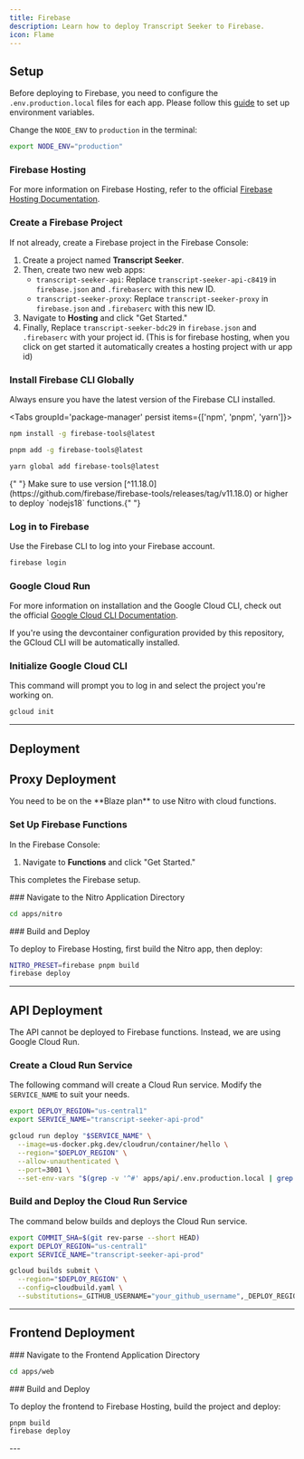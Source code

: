 ```yaml
---
title: Firebase
description: Learn how to deploy Transcript Seeker to Firebase.
icon: Flame
---
```



## Setup

Before deploying to Firebase, you need to configure the `.env.production.local` files for each app.
Please follow this [guide](/docs/concepts/environment-variables) to set up environment variables.

Change the `NODE_ENV` to `production` in the terminal:
```bash title="Terminal"
export NODE_ENV="production"
```

### Firebase Hosting

For more information on Firebase Hosting, refer to the official [Firebase Hosting Documentation](https://firebase.google.com/docs/hosting).

<Steps>

<Step>

### Create a Firebase Project

If not already, create a Firebase project in the Firebase Console:

1. Create a project named **Transcript Seeker**.
2. Then, create two new web apps:
   - `transcript-seeker-api`: Replace `transcript-seeker-api-c8419` in `firebase.json` and `.firebaserc` with this new ID.
   - `transcript-seeker-proxy`: Replace `transcript-seeker-proxy` in `firebase.json` and `.firebaserc` with this new ID.
3. Navigate to **Hosting** and click "Get Started."
4. Finally, Replace `transcript-seeker-bdc29` in `firebase.json` and `.firebaserc` with your project id. (This is for firebase hosting, when you click on get started it automatically creates a hosting project with ur app id)
</Step>

<Step>

### Install Firebase CLI Globally

Always ensure you have the latest version of the Firebase CLI installed.

<Tabs groupId='package-manager' persist items={['npm', 'pnpm', 'yarn']}>

```bash tab="npm"
npm install -g firebase-tools@latest
```

```bash tab="pnpm"
pnpm add -g firebase-tools@latest
```

```bash tab="yarn"
yarn global add firebase-tools@latest
```

</Tabs>

<Callout>
  {" "}
  Make sure to use version
  [^11.18.0](https://github.com/firebase/firebase-tools/releases/tag/v11.18.0)
  or higher to deploy `nodejs18` functions.{" "}
</Callout>

</Step>


<Step>

### Log in to Firebase

Use the Firebase CLI to log into your Firebase account.

```bash title="Terminal"
firebase login
```

</Step>

</Steps>

### Google Cloud Run

For more information on installation and the Google Cloud CLI, check out the official [Google Cloud CLI Documentation](https://cloud.google.com/sdk/docs/install#deb).

<Callout>
  If you're using the devcontainer configuration provided by this repository,
  the GCloud CLI will be automatically installed.
</Callout>

### Initialize Google Cloud CLI

This command will prompt you to log in and select the project you're working on.

```bash title="Terminal"
gcloud init
```

---

## Deployment

## Proxy Deployment

<Callout>
  You need to be on the **Blaze plan** to use Nitro with cloud functions.
</Callout>

<Steps>

<Step>

### Set Up Firebase Functions

In the Firebase Console:

1. Navigate to **Functions** and click "Get Started."

This completes the Firebase setup.

</Step>

<Step>
### Navigate to the Nitro Application Directory

```bash title="Terminal"
cd apps/nitro
```

</Step>

<Step>
### Build and Deploy

To deploy to Firebase Hosting, first build the Nitro app, then deploy:

```bash title="Terminal"
NITRO_PRESET=firebase pnpm build
firebase deploy
```

</Step>
</Steps>

---

## API Deployment

<Callout>
  The API cannot be deployed to Firebase functions. Instead, we are using Google
  Cloud Run.
</Callout>

<Steps>

<Step>

### Create a Cloud Run Service

The following command will create a Cloud Run service. Modify the `SERVICE_NAME` to suit your needs.

```bash title="Terminal"
export DEPLOY_REGION="us-central1"
export SERVICE_NAME="transcript-seeker-api-prod"

gcloud run deploy "$SERVICE_NAME" \
  --image=us-docker.pkg.dev/cloudrun/container/hello \
  --region="$DEPLOY_REGION" \
  --allow-unauthenticated \
  --port=3001 \
  --set-env-vars "$(grep -v '^#' apps/api/.env.production.local | grep -v '^\s*$' | sed 's/=\s*"\(.*\)"$/=\1/' | tr '\n' ',' | sed 's/,$//')"
```

</Step>

<Step>

### Build and Deploy the Cloud Run Service

The command below builds and deploys the Cloud Run service.

```bash title="Terminal"
export COMMIT_SHA=$(git rev-parse --short HEAD)
export DEPLOY_REGION="us-central1"
export SERVICE_NAME="transcript-seeker-api-prod"

gcloud builds submit \
  --region="$DEPLOY_REGION" \
  --config=cloudbuild.yaml \
  --substitutions=_GITHUB_USERNAME="your_github_username",_DEPLOY_REGION="$DEPLOY_REGION",_SERVICE_NAME="$SERVICE_NAME",COMMIT_SHA="$COMMIT_SHA"
```

</Step>

</Steps>

---

## Frontend Deployment

<Steps>

<Step>
### Navigate to the Frontend Application Directory

```bash title="Terminal"
cd apps/web
```

</Step>

<Step>
### Build and Deploy

To deploy the frontend to Firebase Hosting, build the project and deploy:

```bash title="Terminal"
pnpm build
firebase deploy
```

</Step>
</Steps>
---
